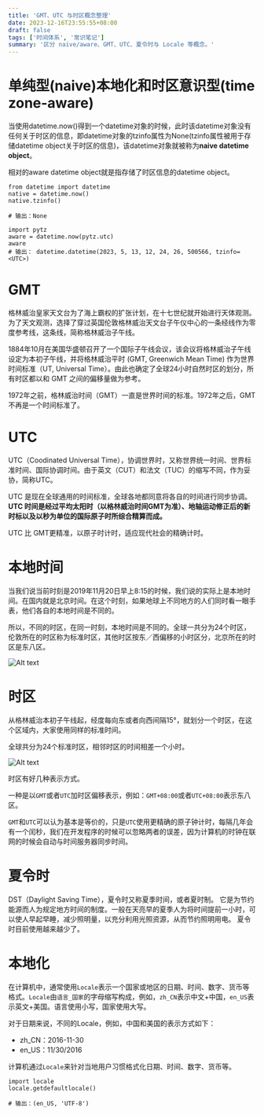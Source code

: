```yaml
---
title: 'GMT、UTC 与时区概念整理'
date: 2023-12-16T23:55:55+08:00
draft: false
tags: ['时间体系', '常识笔记']
summary: '区分 naive/aware、GMT、UTC、夏令时与 Locale 等概念。'
---
```


# 单纯型(naive)本地化和时区意识型(time zone-aware)

当使用datetime.now()得到一个datetime对象的时候，此时该datetime对象没有任何关于时区的信息，即datetime对象的tzinfo属性为None(tzinfo属性被用于存储datetime object关于时区的信息)，该datetime对象就被称为**naive datetime object**。

相对的aware datetime object就是指存储了时区信息的datetime object。

```
from datetime import datetime
native = datetime.now()
native.tzinfo()

# 输出：None

```

```
import pytz
aware = datetime.now(pytz.utc)
aware
# 输出： datetime.datetime(2023, 5, 13, 12, 24, 26, 500566, tzinfo=<UTC>)

```

# GMT

格林威治皇家天文台为了海上霸权的扩张计划，在十七世纪就开始进行天体观测。为了天文观测，选择了穿过英国伦敦格林威治天文台子午仪中心的一条经线作为零度参考线，这条线，简称格林威治子午线。

1884年10月在美国华盛顿召开了一个国际子午线会议，该会议将格林威治子午线设定为本初子午线，并将格林威治平时 (GMT, Greenwich Mean Time) 作为世界时间标准（UT, Universal Time）。由此也确定了全球24小时自然时区的划分，所有时区都以和 GMT 之间的偏移量做为参考。

1972年之前，格林威治时间（GMT）一直是世界时间的标准。1972年之后，GMT 不再是一个时间标准了。

# UTC

UTC（Coodinated Universal Time），协调世界时，又称世界统一时间、世界标准时间、国际协调时间。由于英文（CUT）和法文（TUC）的缩写不同，作为妥协，简称UTC。

UTC 是现在全球通用的时间标准，全球各地都同意将各自的时间进行同步协调。**UTC 时间是经过平均太阳时（以格林威治时间GMT为准）、地轴运动修正后的新时标以及以秒为单位的国际原子时所综合精算而成。**

UTC 比 GMT更精准，以原子时计时，适应现代社会的精确计时。

# 本地时间

当我们说当前时刻是2019年11月20日早上8:15的时候，我们说的实际上是本地时间。在国内就是北京时间。在这个时刻，如果地球上不同地方的人们同时看一眼手表，他们各自的本地时间是不同的。

所以，不同的时区，在同一时刻，本地时间是不同的。全球一共分为24个时区，伦敦所在的时区称为标准时区，其他时区按东／西偏移的小时区分，北京所在的时区是东八区。

![Alt text](Untitled-2.png)

# 时区

从格林威治本初子午线起，经度每向东或者向西间隔15°，就划分一个时区，在这个区域内，大家使用同样的标准时间。

全球共分为24个标准时区，相邻时区的时间相差一个小时。

![Alt text](Untitled.png)

时区有好几种表示方式。

一种是以`GMT`或者`UTC`加时区偏移表示，例如：`GMT+08:00`或者`UTC+08:00`表示东八区。

`GMT`和`UTC`可以认为基本是等价的，只是`UTC`使用更精确的原子钟计时，每隔几年会有一个闰秒，我们在开发程序的时候可以忽略两者的误差，因为计算机的时钟在联网的时候会自动与时间服务器同步时间。

# 夏令时

DST（Daylight Saving Time），夏令时又称夏季时间，或者夏时制。 它是为节约能源而人为规定地方时间的制度。一般在天亮早的夏季人为将时间提前一小时，可以使人早起早睡，减少照明量，以充分利用光照资源，从而节约照明用电。 夏令时目前使用越来越少了。

# 本地化

在计算机中，通常使用`Locale`表示一个国家或地区的日期、时间、数字、货币等格式。`Locale`由`语言_国家`的字母缩写构成，例如，`zh_CN`表示中文+中国，`en_US`表示英文+美国。语言使用小写，国家使用大写。

对于日期来说，不同的Locale，例如，中国和美国的表示方式如下：

- zh_CN：2016-11-30
- en_US：11/30/2016

计算机通过`Locale`来针对当地用户习惯格式化日期、时间、数字、货币等。

```
import locale
locale.getdefaultlocale()

# 输出：(en_US, 'UTF-8')

```
